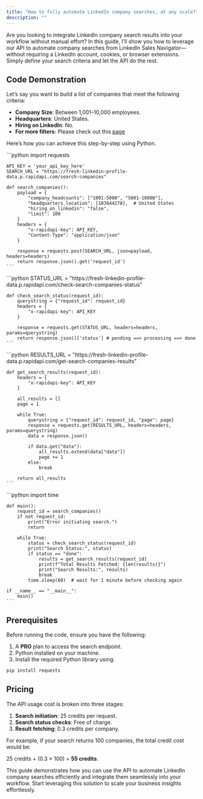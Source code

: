 ```yaml
---
title: "How to fully automate LinkedIn company searches, at any scale?"
description: ""
---
```


Are you looking to integrate LinkedIn company search results into your workflow without manual effort? In this guide, I’ll show you how to leverage our API to automate company searches from LinkedIn Sales Navigator—without requiring a LinkedIn account, cookies, or browser extensions. Simply define your search criteria and let the API do the rest.

## Code Demonstration

Let’s say you want to build a list of companies that meet the following criteria:

- **Company Size**: Between 1,001–10,000 employees.
- **Headquarters**: United States.
- **Hiring on LinkedIn**: No.
- **For more filters**: Please check out this [page](/tutorial/understanding-company-search-filters)

Here’s how you can achieve this step-by-step using Python.

<Steps>
  <Step title="Initiate the Search">
    ```python
    import requests

    API_KEY = 'your_api_key_here'
    SEARCH_URL = "https://fresh-linkedin-profile-data.p.rapidapi.com/search-companies"

    def search_companies():
        payload = {
            "company_headcounts": ["1001-5000", "5001-10000"],
            "headquarters_location": [103644278],  # United States
            "hiring_on_linkedin": "false",
            "limit": 100
        }
        headers = {
            "x-rapidapi-key": API_KEY,
            "Content-Type": "application/json"
        }

        response = requests.post(SEARCH_URL, json=payload, headers=headers)
        return response.json().get('request_id')
    ```
  </Step>

  <Step title="Monitor Search Progress">
    ```python
    STATUS_URL = "https://fresh-linkedin-profile-data.p.rapidapi.com/check-search-companies-status"

    def check_search_status(request_id):
        querystring = {"request_id": request_id}
        headers = {
            "x-rapidapi-key": API_KEY
        }

        response = requests.get(STATUS_URL, headers=headers, params=querystring)
        return response.json()['status'] # pending ==> processing ==> done
    ```
  </Step>

  <Step title="Retrieve Search Results">
    ```python
    RESULTS_URL = "https://fresh-linkedin-profile-data.p.rapidapi.com/get-search-companies-results"

    def get_search_results(request_id):
        headers = {
            "x-rapidapi-key": API_KEY
        }

        all_results = []
        page = 1

        while True:
            querystring = {"request_id": request_id, "page": page}
            response = requests.get(RESULTS_URL, headers=headers, params=querystring)
            data = response.json()

            if data.get("data"):
                all_results.extend(data["data"])
                page += 1
            else:
                break

        return all_results
    ```
  </Step>

  <Step title="Full Workflow">
    ```python
    import time

    def main():
        request_id = search_companies()
        if not request_id:
            print("Error initiating search.")
            return

        while True:
            status = check_search_status(request_id)
            print("Search Status:", status)
            if status == "done":
                results = get_search_results(request_id)
                print(f"Total Results Fetched: {len(results)}")
                print("Search Results:", results)
                break
            time.sleep(60)  # wait for 1 minute before checking again

    if __name__ == "__main__":
        main()
    ```
  </Step>
</Steps>

## Prerequisites

Before running the code, ensure you have the following:

1. A **PRO** plan to access the search endpoint.
2. Python installed on your machine.
3. Install the required Python library using:

```bash
pip install requests
```

## Pricing

The API usage cost is broken into three stages:

1. **Search initiation**: 25 credits per request.
2. **Search status checks**: Free of charge.
3. **Result fetching**: 0.3 credits per company.

For example, if your search returns 100 companies, the total credit cost would be:

25 credits + (0.3 × 100) = **55 credits**.

This guide demonstrates how you can use the API to automate LinkedIn company searches efficiently and integrate them seamlessly into your workflow. Start leveraging this solution to scale your business insights effortlessly.
